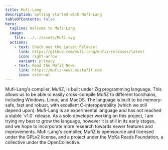 ```yaml
---
title: Mufi-Lang
description: Getting started with Mufi-Lang
tableOfContents: false
hero:
  tagline: Welcome to Mufi-Lang
  image:
    file: ../../assets/Mufi.svg
  actions:
    - text: Check out the Latest Release!
      link: https://github.com/mufi-lang/mufiz/releases/latest
      icon: right-arrow
      variant: primary
    - text: Read the MufiZ News
      link: https://mufiz-news.mustafif.com
      icon: external
---
```



<CardGrid stagger>
	<Card title="Built Under Zig" icon="seti:zig">
	Mufi-Lang's compiler, MufiZ, is built under Zig programming language.
	This allows us to be able to easily cross-compile MufiZ to different toolchains,
	including Windows, Linux, and MacOS. The language is built to be memory-safe, fast
	and robust, with excellent C-interoperability (which we still depend upon).
	</Card>
	<Card title="Experimental" icon="warning">
	Mufi-Lang is an experimental language and has not reached a stable `v1.0` release.
	As a solo developer working on this project, I am trying my best to grow the language,
	however it is still in its early stages, and we hope to incorporate more research
	towards newer features and improvements.
	</Card>
	<Card title="Opensource Forever" icon="openCollective">
	Mufi-Lang's compiler, MufiZ is opensource and licensed under the GPLv2 license,
	and a project under the MoKa Reads Foundation, a collective under the OpenCollective.
	</Card>
</CardGrid>
